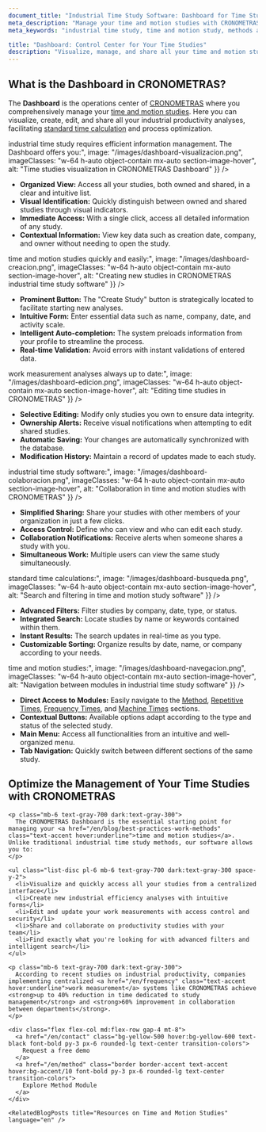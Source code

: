```yaml
---
document_title: "Industrial Time Study Software: Dashboard for Time Studies Management and Standard Time Calculation | CRONOMETRAS"
meta_description: "Manage your time and motion studies with CRONOMETRAS Dashboard. Visualize, create, edit, and share industrial productivity analyses for accurate standard time calculation."
meta_keywords: "industrial time study, time and motion study, methods and times, work measurement, standard time, standard time calculation, methods engineering, time study software, dashboard, studies management, industrial productivity"

title: "Dashboard: Control Center for Your Time Studies"
description: "Visualize, manage, and share all your time and motion studies from a single intuitive and powerful operations center."
---
```


<div class="bg-white dark:bg-gray-800 rounded-lg shadow-lg p-8 mb-12">
  <h2 class="text-2xl font-bold mb-4 text-gray-800 dark:text-white">What is the Dashboard in CRONOMETRAS?</h2>
  
  <p class="mb-6 text-gray-700 dark:text-gray-300">
    The <strong>Dashboard</strong> is the operations center of <a href="/en/features" class="text-accent hover:underline">CRONOMETRAS</a> where you comprehensively manage your <a href="/en/blog/best-practices-work-methods" class="text-accent hover:underline">time and motion studies</a>. Here you can visualize, create, edit, and share all your industrial productivity analyses, facilitating <a href="/en/blog/standard-time-calculation" class="text-accent hover:underline">standard time calculation</a> and process optimization.
  </p>
</div>

<Section
  section={{
    title: "Visualization and Quick Access to Your Time Studies",
    content:
      "Modern <strong>industrial time study</strong> requires efficient information management. The Dashboard offers you:",
    image: "/images/dashboard-visualizacion.png",
    imageClasses: "w-64 h-auto object-contain mx-auto section-image-hover",
    alt: "Time studies visualization in CRONOMETRAS Dashboard"
  }}
/>

*   **Organized View:** Access all your studies, both owned and shared, in a clear and intuitive list.
*   **Visual Identification:** Quickly distinguish between owned and shared studies through visual indicators.
*   **Immediate Access:** With a single click, access all detailed information of any study.
*   **Contextual Information:** View key data such as creation date, company, and owner without needing to open the study.

<Section
  section={{
    title: "Creation of New Industrial Efficiency Analyses",
    content:
      "Start new <strong>time and motion studies</strong> quickly and easily:",
    image: "/images/dashboard-creacion.png",
    imageClasses: "w-64 h-auto object-contain mx-auto section-image-hover",
    alt: "Creating new studies in CRONOMETRAS industrial time study software"
  }}
/>

*   **Prominent Button:** The "Create Study" button is strategically located to facilitate starting new analyses.
*   **Intuitive Form:** Enter essential data such as name, company, date, and activity scale.
*   **Intelligent Auto-completion:** The system preloads information from your profile to streamline the process.
*   **Real-time Validation:** Avoid errors with instant validations of entered data.

<Section
  section={{
    title: "Editing and Updating Your Work Measurements",
    content:
      "Keep your <strong>work measurement analyses</strong> always up to date:",
    image: "/images/dashboard-edicion.png",
    imageClasses: "w-64 h-auto object-contain mx-auto section-image-hover",
    alt: "Editing time studies in CRONOMETRAS"
  }}
/>

*   **Selective Editing:** Modify only studies you own to ensure data integrity.
*   **Ownership Alerts:** Receive visual notifications when attempting to edit shared studies.
*   **Automatic Saving:** Your changes are automatically synchronized with the database.
*   **Modification History:** Maintain a record of updates made to each study.

<Section
  section={{
    title: "Organization and Collaboration: Sharing Productivity Studies",
    content:
      "Enhance teamwork with the collaboration functions of the <strong>industrial time study software</strong>:",
    image: "/images/dashboard-colaboracion.png",
    imageClasses: "w-64 h-auto object-contain mx-auto section-image-hover",
    alt: "Collaboration in time and motion studies with CRONOMETRAS"
  }}
/>

*   **Simplified Sharing:** Share your studies with other members of your organization in just a few clicks.
*   **Access Control:** Define who can view and who can edit each study.
*   **Collaboration Notifications:** Receive alerts when someone shares a study with you.
*   **Simultaneous Work:** Multiple users can view the same study simultaneously.

<Section
  section={{
    title: "Intelligent Filtering and Searching of Industrial Time Study Data",
    content:
      "Quickly locate the information you need for your <strong>standard time calculations</strong>:",
    image: "/images/dashboard-busqueda.png",
    imageClasses: "w-64 h-auto object-contain mx-auto section-image-hover",
    alt: "Search and filtering in time and motion study software"
  }}
/>

*   **Advanced Filters:** Filter studies by company, date, type, or status.
*   **Integrated Search:** Locate studies by name or keywords contained within them.
*   **Instant Results:** The search updates in real-time as you type.
*   **Customizable Sorting:** Organize results by date, name, or company according to your needs.

<Section
  section={{
    title: "Intuitive Navigation to Other CRONOMETRAS Sections",
    content:
      "Quickly access all the tools necessary for your <strong>time and motion studies</strong>:",
    image: "/images/dashboard-navegacion.png",
    imageClasses: "w-64 h-auto object-contain mx-auto section-image-hover",
    alt: "Navigation between modules in industrial time study software"
  }}
/>

*   **Direct Access to Modules:** Easily navigate to the <a href="/en/method" class="text-accent hover:underline">Method</a>, <a href="/en/repetitive" class="text-accent hover:underline">Repetitive Times</a>, <a href="/en/frequency" class="text-accent hover:underline">Frequency Times</a>, and <a href="/en/machine" class="text-accent hover:underline">Machine Times</a> sections.
*   **Contextual Buttons:** Available options adapt according to the type and status of the selected study.
*   **Main Menu:** Access all functionalities from an intuitive and well-organized menu.
*   **Tab Navigation:** Quickly switch between different sections of the same study.

<div class="container mx-auto my-12 px-4">
  <div class="bg-white dark:bg-gray-800 rounded-lg shadow-lg p-8">
    <h2 class="text-2xl font-bold mb-6 text-gray-800 dark:text-white">Optimize the Management of Your Time Studies with CRONOMETRAS</h2>

    <p class="mb-6 text-gray-700 dark:text-gray-300">
      The CRONOMETRAS Dashboard is the essential starting point for managing your <a href="/en/blog/best-practices-work-methods" class="text-accent hover:underline">time and motion studies</a>. Unlike traditional industrial time study methods, our software allows you to:
    </p>

    <ul class="list-disc pl-6 mb-6 text-gray-700 dark:text-gray-300 space-y-2">
      <li>Visualize and quickly access all your studies from a centralized interface</li>
      <li>Create new industrial efficiency analyses with intuitive forms</li>
      <li>Edit and update your work measurements with access control and security</li>
      <li>Share and collaborate on productivity studies with your team</li>
      <li>Find exactly what you're looking for with advanced filters and intelligent search</li>
    </ul>

    <p class="mb-6 text-gray-700 dark:text-gray-300">
      According to recent studies on industrial productivity, companies implementing centralized <a href="/en/frequency" class="text-accent hover:underline">work measurement</a> systems like CRONOMETRAS achieve <strong>up to 40% reduction in time dedicated to study management</strong> and <strong>60% improvement in collaboration between departments</strong>.
    </p>

    <div class="flex flex-col md:flex-row gap-4 mt-8">
      <a href="/en/contact" class="bg-yellow-500 hover:bg-yellow-600 text-black font-bold py-3 px-6 rounded-lg text-center transition-colors">
        Request a free demo
      </a>
      <a href="/en/method" class="border border-accent text-accent hover:bg-accent/10 font-bold py-3 px-6 rounded-lg text-center transition-colors">
        Explore Method Module
      </a>
    </div>
    
    <RelatedBlogPosts title="Resources on Time and Motion Studies" language="en" />
  </div>
</div>
